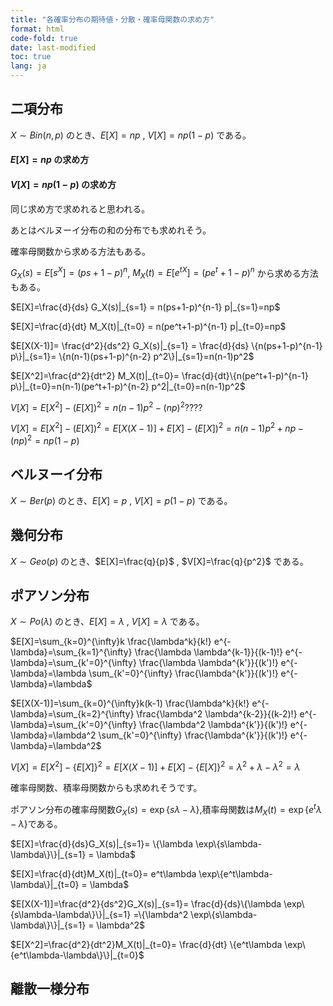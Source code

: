 ```yaml
---
title: "各確率分布の期待値・分散・確率母関数の求め方"
format: html
code-fold: true
date: last-modified
toc: true
lang: ja
---
```


## 二項分布

$X \sim Bin(n,p)$ のとき、$E[X]=np$ , $V[X]=np(1-p)$ である。

#### $E[X]=np$ の求め方

\begin{align}
E[X] &= \sum_{k=0}^{n} k P(X=k) \\
&= \sum_{k=0}^{n} k 
\begin{pmatrix}
   n \\
   k
\end{pmatrix} p^k (1-p)^{n-k} \\
&= \sum_{k=0}^{n} k \frac{n!}{k!(n-k)!} p^k (1-p)^{n-k} \\
&= \sum_{k=1}^{n} \frac{n!}{(k-1)!(n-k)!} p^k (1-p)^{n-k} \\
&= \sum_{k=1}^{n} \frac{n!(n-k+1)}{(k-1)!(n-(k-1))!} p^k (1-p)^{n-k} \\
&= \sum_{k'=0}^{n-1} \frac{n!(n-k+1)}{(k')!(n-k')!} p^k (1-p)^{n-k} \\


\end{align}


#### $V[X]=np(1-p)$ の求め方

同じ求め方で求めれると思われる。

あとはベルヌーイ分布の和の分布でも求めれそう。

確率母関数から求める方法もある。

$G_X(s)=E[s^X]=(ps+1-p)^n$, $M_X(t)=E[e^{tX}]=(pe^t+1-p)^n$ から求める方法もある。

$E[X]=\frac{d}{ds} G_X(s)|_{s=1} = n(ps+1-p)^{n-1} p|_{s=1}=np$

$E[X]=\frac{d}{dt} M_X(t)|_{t=0} = n(pe^t+1-p)^{n-1} p|_{t=0}=np$

$E[X(X-1)]= \frac{d^2}{ds^2} G_X(s)|_{s=1} = \frac{d}{ds} \{n(ps+1-p)^{n-1} p\}|_{s=1}= \{n(n-1)(ps+1-p)^{n-2} p^2\}|_{s=1}=n(n-1)p^2$

$E[X^2]=\frac{d^2}{dt^2} M_X(t)|_{t=0}= \frac{d}{dt}\{n(pe^t+1-p)^{n-1} p\}|_{t=0}=n(n-1)(pe^t+1-p)^{n-2} p^2|_{t=0}=n(n-1)p^2$

$V[X]=E[X^2]-(E[X])^2=n(n-1)p^2-(np)^2????$

$V[X]=E[X^2]-(E[X])^2=E[X(X-1)]+E[X]-(E[X])^2=n(n-1)p^2+np-(np)^2=np(1-p)$


## ベルヌーイ分布



$X \sim Ber(p)$ のとき、$E[X]=p$ , $V[X]=p(1-p)$ である。


## 幾何分布

$X \sim Geo(p)$ のとき、$E[X]=\frac{q}{p}$ , $V[X]=\frac{q}{p^2}$ である。

## ポアソン分布

$X \sim Po(\lambda)$ のとき、$E[X]=\lambda$ , $V[X]=\lambda$ である。

$E[X]=\sum_{k=0}^{\infty}k \frac{\lambda^k}{k!} e^{-\lambda}=\sum_{k=1}^{\infty} \frac{\lambda \lambda^{k-1}}{(k-1)!} e^{-\lambda}=\sum_{k'=0}^{\infty} \frac{\lambda \lambda^{k'}}{(k')!} e^{-\lambda}=\lambda  \sum_{k'=0}^{\infty} \frac{\lambda^{k'}}{(k')!} e^{-\lambda}=\lambda$

$E[X(X-1)]=\sum_{k=0}^{\infty}k(k-1) \frac{\lambda^k}{k!} e^{-\lambda}=\sum_{k=2}^{\infty} \frac{\lambda^2 \lambda^{k-2}}{(k-2)!} e^{-\lambda}=\sum_{k'=0}^{\infty} \frac{\lambda^2 \lambda^{k'}}{(k')!} e^{-\lambda}=\lambda^2  \sum_{k'=0}^{\infty} \frac{\lambda^{k'}}{(k')!} e^{-\lambda}=\lambda^2$

$V[X]=E[X^2]-\{E[X]\}^2=E[X(X-1)]+E[X]-\{E[X]\}^2= \lambda^2 + \lambda - \lambda^2 =\lambda$

確率母関数、積率母関数からも求めれそうです。

ポアソン分布の確率母関数$G_X(s)=\exp\{s\lambda-\lambda\}$,積率母関数は$M_X(t)=\exp\{e^t\lambda-\lambda\}$である。

$E[X]=\frac{d}{ds}G_X(s)|_{s=1}= \{\lambda \exp\{s\lambda-\lambda\}\}|_{s=1} = \lambda$

$E[X]=\frac{d}{dt}M_X(t)|_{t=0}= e^t\lambda \exp\{e^t\lambda-\lambda\}|_{t=0} = \lambda$

$E[X(X-1)]=\frac{d^2}{ds^2}G_X(s)|_{s=1}= \frac{d}{ds}\{\lambda \exp\{s\lambda-\lambda\}\}|_{s=1} =\{\lambda^2 \exp\{s\lambda-\lambda\}\}|_{s=1} = \lambda^2$

$E[X^2]=\frac{d^2}{dt^2}M_X(t)|_{t=0}= \frac{d}{dt} \{e^t\lambda \exp\{e^t\lambda-\lambda\}\}|_{t=0}$

## 離散一様分布

